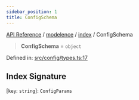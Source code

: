 ```yaml
---
sidebar_position: 1
title: ConfigSchema
---
```


[API Reference](/api-reference/modelence/index/type-aliases/../../../index) / [modelence](/api-reference/modelence/index/type-aliases/../../index) / [index](/api-reference/modelence/index/type-aliases/../index) / ConfigSchema

> **ConfigSchema** = `object`

Defined in: [src/config/types.ts:17](https://github.com/modelence/modelence/blob/466909b370dca7c0f93c563a5f7a1db23386395d/packages/modelence/src/config/types.ts#L17)

## Index Signature

\[`key`: `string`\]: `ConfigParams`
